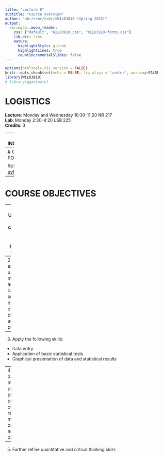 ```yaml
---
title: "Lecture 0"
subtitle: "Course overview"
author: "<br/><br/><br/>WILD3810 (Spring 2020)"
output:
  xaringan::moon_reader:
    css: ["default", "WILD3810.css", "WILD3810-fonts.css"]
    lib_dir: libs
    nature:
      highlightStyle: github
      highlightLines: true
      countIncrementalSlides: false
---
```


```r
options(htmltools.dir.version = FALSE)
knitr::opts_chunk$set(echo = FALSE, fig.align = 'center', warning=FALSE, message=FALSE)
library(WILD3810)
# library(gganimate)
```


# LOGISTICS

**Lecture**: Monday and Wednesday 10:30-11:20 NR 217  
**Lab**: Monday 2:30-4:20 LSB 225  
**Credits**: 3  

---
# INSTRUCTORS

#### Dr. Clark Rushing  
[clark.rushing@usu.edu](clark.rushing@usu.edu)   
**Office**: NR 146   
**Office hours**: Monday and Wednesday 1:00-2:30 (or by appointment)  

#### Kim Savides (TA)  
[kim.savides@gmail.com](kim.savides@gmail.com)   
**Office**: JQL 145  
**Office hours**: By appointment


---
# COURSE FORMAT

Refer to [syllabus](https://rushinglab.github.io/WILD3810/articles/syllabus.html)

---
# COURSE OBJECTIVES

--
1) Understand general concepts of plant & animal population dynamics  
<br/>

--
2) Gain experience using mathematics and computer software to examine dynamics of plant and animal populations  
<br/>

--
3) Apply the following skills:  
  + Data entry  
  + Application of basic statistical tests  
  + Graphical presentation of data and statistical results  


--
4) Analyze data and use models to project future plant & animal population conditions resulting from management or anthropogenic disturbances  
<br/>

--
5)	Further refine quantitative and critical thinking skills  

